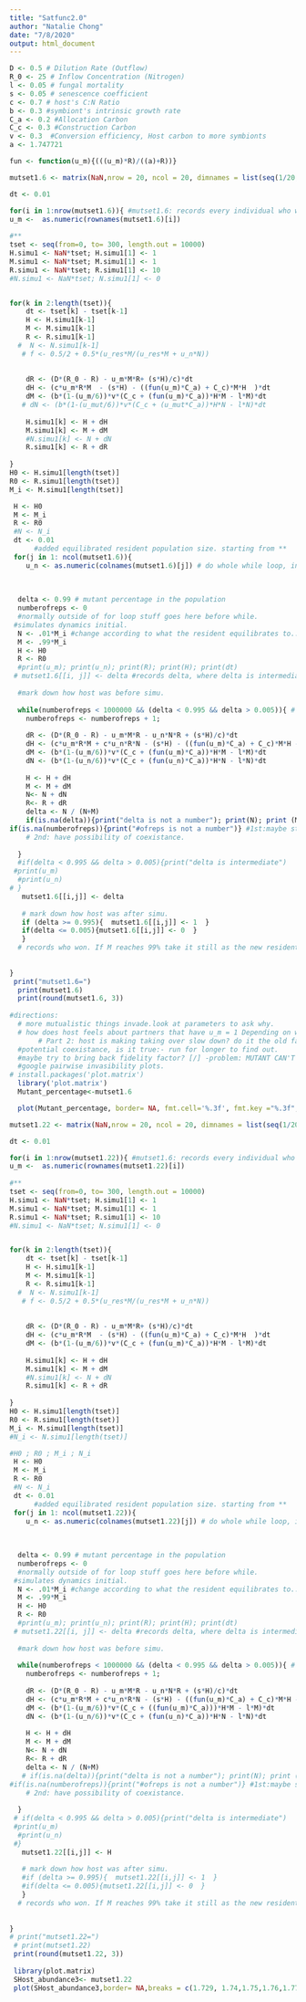 ```yaml
---
title: "Satfunc2.0"
author: "Natalie Chong"
date: "7/8/2020"
output: html_document
---
```


```r
D <- 0.5 # Dilution Rate (Outflow)
R_0 <- 25 # Inflow Concentration (Nitrogen)
l <- 0.05 # fungal mortality
s <- 0.05 # senescence coefficient
c <- 0.7 # host's C:N Ratio
b <- 0.3 #symbiont's intrinsic growth rate
C_a <- 0.2 #Allocation Carbon
C_c <- 0.3 #Construction Carbon 
v <- 0.3  #Conversion efficiency, Host carbon to more symbionts
a <- 1.747721

fun <- function(u_m){(((u_m)*R)/((a)+R))}
```

```r

mutset1.6 <- matrix(NaN,nrow = 20, ncol = 20, dimnames = list(seq(1/20, 1, 1/20), seq(1/20, 1, 1/20))) #name rows to be u_m ; cols to be u_n. made a matrix thingie yay

dt <- 0.01

for(i in 1:nrow(mutset1.6)){ #mutset1.6: records every individual who won. nrow here is analogous to "length" command.
u_m <-  as.numeric(rownames(mutset1.6)[i]) 
   
#**    
tset <- seq(from=0, to= 300, length.out = 10000)
H.simu1 <- NaN*tset; H.simu1[1] <- 1
M.simu1 <- NaN*tset; M.simu1[1] <- 1
R.simu1 <- NaN*tset; R.simu1[1] <- 10
#N.simu1 <- NaN*tset; N.simu1[1] <- 0


for(k in 2:length(tset)){
    dt <- tset[k] - tset[k-1] 
    H <- H.simu1[k-1] 
    M <- M.simu1[k-1]
    R <- R.simu1[k-1]
  #  N <- N.simu1[k-1]
   # f <- 0.5/2 + 0.5*(u_res*M/(u_res*M + u_n*N))
   
    
    dR <- (D*(R_0 - R) - u_m*M*R+ (s*H)/c)*dt
    dH <- (c*u_m*R*M  - (s*H) - ((fun(u_m)*C_a) + C_c)*M*H  )*dt
    dM <- (b*(1-(u_m/6))*v*(C_c + (fun(u_m)*C_a))*H*M - l*M)*dt
   # dN <- (b*(1-(u_mut/6))*v*(C_c + (u_mut*C_a))*H*N - l*N)*dt
    
    H.simu1[k] <- H + dH
    M.simu1[k] <- M + dM
    #N.simu1[k] <- N + dN
    R.simu1[k] <- R + dR
    
}
H0 <- H.simu1[length(tset)]
R0 <- R.simu1[length(tset)]
M_i <- M.simu1[length(tset)]

 H <- H0
 M <- M_i
 R <- R0
 #N <- N_i
 dt <- 0.01
      #added equilibrated resident population size. starting from **
 for(j in 1: ncol(mutset1.6)){
    u_n <- as.numeric(colnames(mutset1.6)[j]) # do whole while loop, initialize u_n and u_m to actual numbers, store delta in the matrix. 
   
    
   
  delta <- 0.99 # mutant percentage in the population  
  numberofreps <- 0 
  #normally outside of for loop stuff goes here before while.
 #simulates dynamics initial.
  N <- .01*M_i #change according to what the resident equilibrates to..
  M <- .99*M_i
  H <- H0
  R <- R0
  #print(u_m); print(u_n); print(R); print(H); print(dt)
 # mutset1.6[[i, j]] <- delta #records delta, where delta is intermediate coexistance occured. 
  
  #mark down how host was before simu. 
  
  while(numberofreps < 1000000 && (delta < 0.995 && delta > 0.005)){ # && means and, if previous is not true then won't run second. Other criteria: mutant declines, if delta is greater than 99.5% or less than .5%. Simulates dynamics. 
    numberofreps <- numberofreps + 1; 
    
    dR <- (D*(R_0 - R) - u_m*M*R - u_n*N*R + (s*H)/c)*dt
    dH <- (c*u_m*R*M + c*u_n*R*N - (s*H) - ((fun(u_m)*C_a) + C_c)*M*H - (C_c + fun(u_n)*C_a)*N*H )*dt
    dM <- (b*(1-(u_m/6))*v*(C_c + (fun(u_m)*C_a))*H*M - l*M)*dt
    dN <- (b*(1-(u_n/6))*v*(C_c + (fun(u_n)*C_a))*H*N - l*N)*dt
    
    H <- H + dH
    M <- M + dM
    N<- N + dN
    R<- R + dR
    delta <- N / (N+M)
    if(is.na(delta)){print("delta is not a number"); print(N); print (M)}
if(is.na(numberofreps)){print("#ofreps is not a number")} #1st:maybe step size is too large - dt. Check with is.na function. 
    # 2nd: have possibility of coexistance. 
  
  }
  #if(delta < 0.995 && delta > 0.005){print("delta is intermediate")
 #print(u_m)
  #print(u_n)
# }
   mutset1.6[[i,j]] <- delta  
   
   # mark down how host was after simu. 
   if (delta >= 0.995){  mutset1.6[[i,j]] <- 1  }
   if(delta <= 0.005){mutset1.6[[i,j]] <- 0  }
   } 
  # records who won. If M reaches 99% take it still as the new resident, and if N reaches 99% replaces M as the new resident. If neither is true print warning and break. 
 
  
}
 print("mutset1.6=")
  print(mutset1.6)
  print(round(mutset1.6, 3))
  
#directions:  
  # more mutualistic things invade.look at parameters to ask why.  
  # how does host feels about partners that have u_m = 1 Depending on whether you want to look at Host before and after the simulation, you could either do *, or do change in host which we're not gonna be doing lol
       # Part 2: host is making taking over slow down? do it the old fashion way using eg. 0.3(col) and 0.25 (row).
  #potential coexistance, is it true:- run for longer to find out.
  #maybe try to bring back fidelity factor? [/] -problem: MUTANT CAN'T INVADE...
  #google pairwise invasibility plots. 
# install.packages('plot.matrix')
  library('plot.matrix')
  Mutant_percentage<-mutset1.6

  plot(Mutant_percentage, border= NA, fmt.cell='%.3f', fmt.key ="%.3f", breaks = c(-0.1,0.011,.99,1),xlab= "Mutant Uptake Rate, u_n", ylab = "Resident Uptake Rate, u_m", col = c('white','grey','black') ) #run me again before screenshotting.

```

```r
mutset1.22 <- matrix(NaN,nrow = 20, ncol = 20, dimnames = list(seq(1/20, 1, 1/20), seq(1/20, 1, 1/20))) #name rows to be u_m ; cols to be u_n. made a matrix thingie yay

dt <- 0.01

for(i in 1:nrow(mutset1.22)){ #mutset1.6: records every individual who won. nrow here is analogous to "length" command.
u_m <-  as.numeric(rownames(mutset1.22)[i]) 
   
#**    
tset <- seq(from=0, to= 300, length.out = 10000)
H.simu1 <- NaN*tset; H.simu1[1] <- 1
M.simu1 <- NaN*tset; M.simu1[1] <- 1
R.simu1 <- NaN*tset; R.simu1[1] <- 10
#N.simu1 <- NaN*tset; N.simu1[1] <- 0


for(k in 2:length(tset)){
    dt <- tset[k] - tset[k-1] 
    H <- H.simu1[k-1] 
    M <- M.simu1[k-1]
    R <- R.simu1[k-1]
  #  N <- N.simu1[k-1]
   # f <- 0.5/2 + 0.5*(u_res*M/(u_res*M + u_n*N))
   
    
    dR <- (D*(R_0 - R) - u_m*M*R+ (s*H)/c)*dt
    dH <- (c*u_m*R*M  - (s*H) - ((fun(u_m)*C_a) + C_c)*M*H  )*dt
    dM <- (b*(1-(u_m/6))*v*(C_c + (fun(u_m)*C_a))*H*M - l*M)*dt
    
    H.simu1[k] <- H + dH
    M.simu1[k] <- M + dM
    #N.simu1[k] <- N + dN
    R.simu1[k] <- R + dR
    
}
H0 <- H.simu1[length(tset)]
R0 <- R.simu1[length(tset)]
M_i <- M.simu1[length(tset)]
#N_i <- N.simu1[length(tset)]

#H0 ; R0 ; M_i ; N_i
 H <- H0
 M <- M_i
 R <- R0
 #N <- N_i
 dt <- 0.01
      #added equilibrated resident population size. starting from **
 for(j in 1: ncol(mutset1.22)){
    u_n <- as.numeric(colnames(mutset1.22)[j]) # do whole while loop, initialize u_n and u_m to actual numbers, store delta in the matrix. 
   
    
   
  delta <- 0.99 # mutant percentage in the population  
  numberofreps <- 0 
  #normally outside of for loop stuff goes here before while.
 #simulates dynamics initial.
  N <- .01*M_i #change according to what the resident equilibrates to..
  M <- .99*M_i
  H <- H0
  R <- R0
  #print(u_m); print(u_n); print(R); print(H); print(dt)
 # mutset1.22[[i, j]] <- delta #records delta, where delta is intermediate coexistance occured. 
  
  #mark down how host was before simu. 
  
  while(numberofreps < 1000000 && (delta < 0.995 && delta > 0.005)){ # && means and, if previous is not true then won't run second. Other criteria: mutant declines, if delta is greater than 99.5% or less than .5%. Simulates dynamics. 
    numberofreps <- numberofreps + 1; 
    
    dR <- (D*(R_0 - R) - u_m*M*R - u_n*N*R + (s*H)/c)*dt
    dH <- (c*u_m*R*M + c*u_n*R*N - (s*H) - ((fun(u_m)*C_a) + C_c)*M*H - (C_c + fun(u_n)*C_a)*N*H)*dt
    dM <- (b*(1-(u_m/6))*v*(C_c + ((fun(u_m)*C_a)))*H*M - l*M)*dt
    dN <- (b*(1-(u_n/6))*v*(C_c + (fun(u_n)*C_a))*H*N - l*N)*dt
    
    H <- H + dH
    M <- M + dM
    N<- N + dN
    R<- R + dR
    delta <- N / (N+M)
   # if(is.na(delta)){print("delta is not a number"); print(N); print (M)}
#if(is.na(numberofreps)){print("#ofreps is not a number")} #1st:maybe step size is too large - dt. Check with is.na function. 
    # 2nd: have possibility of coexistance. 
  
  }
 # if(delta < 0.995 && delta > 0.005){print("delta is intermediate")
 #print(u_m)
  #print(u_n)
 #}
   mutset1.22[[i,j]] <- H  
   
   # mark down how host was after simu. 
   #if (delta >= 0.995){  mutset1.22[[i,j]] <- 1  }
   #if(delta <= 0.005){mutset1.22[[i,j]] <- 0  }
   } 
  # records who won. If M reaches 99% take it still as the new resident, and if N reaches 99% replaces M as the new resident. If neither is true print warning and break. 
 
  
}
# print("mutset1.22=")
 # print(mutset1.22)
 print(round(mutset1.22, 3))
 
 library(plot.matrix)
 SHost_abundance3<- mutset1.22 
 plot(SHost_abundance3,border= NA,breaks = c(1.729, 1.74,1.75,1.76,1.77,1.78,1.79,1.8,1.82), fmt.key ="%.3f", fmt.cell = "%.3f", xlab= "Mutant Uptake Rate, u_n", ylab = "Resident Uptake Rate, u_m", col = c('mediumpurple4','mediumorchid4','mediumpurple3','mediumpurple','mediumpurple2','mediumpurple1','mediumorchid3','mediumorchid1'))
```

